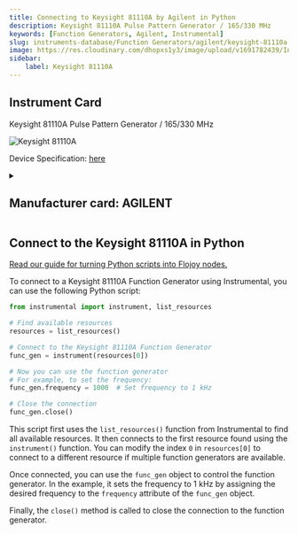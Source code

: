 ```yaml
---
title: Connecting to Keysight 81110A by Agilent in Python
description: Keysight 81110A Pulse Pattern Generator / 165/330 MHz
keywords: [Function Generators, Agilent, Instrumental] 
slug: instruments-database/Function Generators/agilent/keysight-81110a 
image: https://res.cloudinary.com/dhopxs1y3/image/upload/v1691782439/Instruments/Function%20Generators/Keysight-81110A/Keysight-81110A.jpg
sidebar:
    label: Keysight 81110A 
---
```



## Instrument Card

Keysight 81110A
Pulse Pattern Generator / 165/330 MHz

![Keysight 81110A](https://res.cloudinary.com/dhopxs1y3/image/upload/v1691782439/Instruments/Function%20Generators/Keysight-81110A/Keysight-81110A.jpg)

Device Specification: [here](https://www.keysight.com/us/en/assets/3121-1445/data-sheets-archived/5980-1215.pdf)

<details style={{ marginTop: "15px"}}>
<summary><h2 style={{display:'inline'}}>Manufacturer card: AGILENT</h2></summary>

![AGILENT](https://res.cloudinary.com/dhopxs1y3/image/upload/v1692126006/Instruments/Vendor%20Logos/Agilent.png)

Keysight Technologies, or Keysight, is an American company that manufactures electronics test and measurement equipment and software

- Headquarters: USA
- Yearly Revenue (millions, USD): 5420
- Vendor Website: [here](https://www.keysight.com/us/en/home.html)

</details>


<FeaturedInstrumentVideo category="FUNCTION_GENERATORS" />

## Connect to the Keysight 81110A in Python

[Read our guide for turning Python scripts into Flojoy nodes.](https://docs.flojoy.ai/contribution/blocks/custom-flojoy-block/)



<Tabs>
<TabItem value="Flojoy" label="Flojoy" className="flojoy-instrument-tabs">

<SectionsCard category="FUNCTION_GENERATORS" manufacturer="Agilent"></SectionsCard>

</TabItem>
<TabItem value="Instrumental" label="Instrumental">

To connect to a Keysight 81110A Function Generator using Instrumental, you can use the following Python script:

```python
from instrumental import instrument, list_resources

# Find available resources
resources = list_resources()

# Connect to the Keysight 81110A Function Generator
func_gen = instrument(resources[0])

# Now you can use the function generator
# For example, to set the frequency:
func_gen.frequency = 1000  # Set frequency to 1 kHz

# Close the connection
func_gen.close()
```

This script first uses the `list_resources()` function from Instrumental to find all available resources. It then connects to the first resource found using the `instrument()` function. You can modify the index `0` in `resources[0]` to connect to a different resource if multiple function generators are available.

Once connected, you can use the `func_gen` object to control the function generator. In the example, it sets the frequency to 1 kHz by assigning the desired frequency to the `frequency` attribute of the `func_gen` object.

Finally, the `close()` method is called to close the connection to the function generator.

</TabItem>
</Tabs>